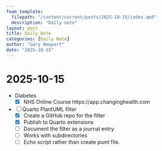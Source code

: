 ```yaml
---
foam_template:
  filepath: "/content/current/posts/2025-10-15/index.qmd"
  description: "Daily note"
layout: post
title: Daily Note
categories: [Daily Note]
author: "Gary Newport"
date: "2025-10-15"
---
```


# 2025-10-15

- Diabetes
  - [X] NHS Online Course https://app.changinghealth.com
- [ ] Quarto PlantUML filter
  - [X] Create a GitHub repo for the filter
  - [X] Publish to Quarto extensions
  - [ ] Document the filter as a journal entry
  - [ ] Works with subdirectories
  - [ ] Echo script rather than create puml file.
